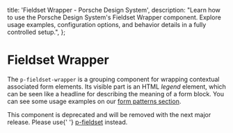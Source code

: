 
  title: 'Fieldset Wrapper - Porsche Design System',
  description:
    "Learn how to use the Porsche Design System's Fieldset Wrapper component. Explore usage examples, configuration options, and behavior details in a fully controlled setup.",
};

# Fieldset Wrapper <ComponentStatus tagName="p-fieldset-wrapper"></ComponentStatus>

The `p-fieldset-wrapper` is a grouping component for wrapping contextual associated form elements. Its visible part is
an HTML _legend_ element, which can be seen like a headline for describing the meaning of a form block. You can see some
usage examples on our [form patterns section](/patterns/forms/resources/).

<Notification heading="Deprecation hint" heading-tag="h2" state="error">
  This component is deprecated and will be removed with the next major release. Please use{' '}
  <a href="components/fieldset/">p-fieldset</a> instead.
</Notification>

<Configurator tagName="p-fieldset-wrapper" story={fieldsetWrapperStory} />
